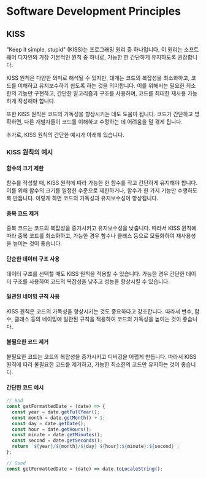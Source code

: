 # Software Development Principles

## KISS
"Keep it simple, stupid" (KISS)는 프로그래밍 원리 중 하나입니다. 이 원리는 소프트웨어 디자인의 가장 기본적인 원칙 중 하나로, 가능한 한 간단하게 유지하도록 권장합니다.

KISS 원칙은 다양한 의미로 해석될 수 있지만, 대개는 코드의 복잡성을 최소화하고, 코드를 이해하고 유지보수하기 쉽도록 하는 것을 의미합니다. 이를 위해서는 필요한 최소한의 기능만 구현하고, 간단한 알고리즘과 구조를 사용하며, 코드를 최대한 재사용 가능하게 작성해야 합니다.

또한 KISS 원칙은 코드의 가독성을 향상시키는 데도 도움이 됩니다. 코드가 간단하고 명확하면, 다른 개발자들이 코드를 이해하고 수정하는 데 어려움을 덜 겪게 됩니다.

추가로, KISS 원칙의 간단한 예시가 아래에 있습니다.

### KISS 원칙의 예시

#### 함수의 크기 제한 
함수를 작성할 때, KISS 원칙에 따라 가능한 한 함수를 작고 간단하게 유지해야 합니다. 이를 위해 함수의 크기를 일정한 수준으로 제한하거나, 함수가 한 가지 기능만 수행하도록 만듭니다. 이렇게 하면 코드의 가독성과 유지보수성이 향상됩니다.
#### 중복 코드 제거
중복 코드는 코드의 복잡성을 증가시키고 유지보수성을 낮춥니다. 따라서 KISS 원칙에 따라 중복 코드를 최소화하고, 가능한 경우 함수나 클래스 등으로 모듈화하여 재사용성을 높이는 것이 좋습니다.
#### 단순한 데이터 구조 사용
데이터 구조를 선택할 때도 KISS 원칙을 적용할 수 있습니다. 가능한 경우 간단한 데이터 구조를 사용하여 코드의 복잡성을 낮추고 성능을 향상시킬 수 있습니다.
#### 일관된 네이밍 규칙 사용
KISS 원칙은 코드의 가독성을 향상시키는 것도 중요하다고 강조합니다. 따라서 변수, 함수, 클래스 등의 네이밍에 일관된 규칙을 적용하여 코드의 가독성을 높이는 것이 좋습니다.
#### 불필요한 코드 제거
불필요한 코드는 코드의 복잡성을 증가시키고 디버깅을 어렵게 만듭니다. 따라서 KISS 원칙에 따라 불필요한 코드를 제거하고, 가능한 최소한의 코드만 유지하는 것이 좋습니다.

#### 간단한 코드 예시

```javascript
// Bad
const getFormattedDate = (date) => {
  const year = date.getFullYear();
  const month = date.getMonth() + 1;
  const day = date.getDate();
  const hour = date.getHours();
  const minute = date.getMinutes();
  const second = date.getSeconds();
  return `${year}/${month}/${day} ${hour}:${minute}:${second}`;
};

// Good
const getFormattedDate = (date) => date.toLocaleString();
```